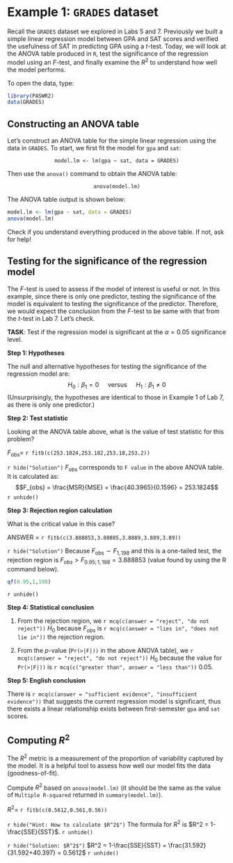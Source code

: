 # Example 1: `GRADES` dataset {#eg-1}

Recall the `GRADES` dataset we explored in Labs 5 and 7. Previously we built a simple linear regression model between GPA and SAT scores and verified the usefulness of SAT in predicting GPA using a $t$-test. Today, we will look at the ANOVA table produced in `R`, test the significance of the regression model using an $F$-test, and finally examine the $R^2$ to understand how well the model performs.

To open the data, type:

```r
library(PASWR2)
data(GRADES)
```

## Constructing an ANOVA table

Let's construct an ANOVA table for the simple linear regression using the data in `GRADES`. To start, we first fit the model for `gpa` and `sat`:

<p align = "center">
`model.lm <- lm(gpa ~ sat, data = GRADES)`
</p>

Then use the `anova()` command to obtain the ANOVA table:

<p align = "center">
`anova(model.lm)`
</p>

The ANOVA table output is shown below:
```r
model.lm <- lm(gpa ~ sat, data = GRADES)
anova(model.lm)
```

Check if you understand everything produced in the above table. If not, ask for help!

## Testing for the significance of the regression model

The $F$-test is used to assess if the model of interest is useful or not. In this example, since there is only one predictor, testing the significance of the model is equivalent to testing the significance of the predictor. Therefore, we would expect the conclusion from the $F$-test to be same with that from the $t$-test in Lab 7. Let's check. 

**TASK**: Test if the regression model is significant at the $\alpha=0.05$ significance level.

**Step 1: Hypotheses**

The null and alternative hypotheses for testing the significance of the regression model are:
$$H_0: \beta_1 = 0\quad \text{ versus }\quad H_1: \beta_1 \neq 0$$
(Unsurprisingly, the hypotheses are identical to those in Example 1 of Lab 7, as there is only one predictor.)

**Step 2: Test statistic**

Looking at the ANOVA table above, what is the value of test statistic for this problem?

$F_\text{obs}=$ `r fitb(c(253.1824,253.182,253.18,253.2))`

`r hide("Solution")`
$F_\text{obs}$ corresponds to `F value` in the above ANOVA table. It is calculated as:
$$F_{obs} = \frac{MSR}{MSE} = \frac{40.3965}{0.1596} = 253.1824$$
`r unhide()`

**Step 3: Rejection region calculation**

What is the critical value in this case?

ANSWER $=$ `r fitb(c(3.888853,3.88885,3.8889,3.889,3.89))`

`r hide("Solution")`
Because $F_\text{obs} \sim F_{1,198}$ and this is a one-tailed test, the rejection region is $F_\text{obs} > F_{0.95;1,198} = 3.888853$ (value found by using the R command below). 

```r
qf(0.95,1,198)
```

`r unhide()`

**Step 4: Statistical conclusion**

1. From the rejection region, we `r mcq(c(answer = "reject", "do not reject"))` $H_0$ because $F_{obs}$ is `r mcq(c(answer = "lies in", "does not lie in"))` the rejection region.

2. From the $p$-value (`Pr(>|F|))` in the above ANOVA table), we `r mcq(c(answer = "reject", "do not reject"))` $H_0$ because the value for `Pr(>|F|))` is `r mcq(c("greater than", answer = "less than"))` 0.05.

**Step 5: English conclusion**

There is `r mcq(c(answer = "sufficient evidence", "insufficient evidence"))` that suggests the current regression model is significant, thus there exists a linear relationship exists between first-semester `gpa` and `sat` scores.

## Computing $R^2$

The $R^2$ metric is a measurement of the proportion of variability captured by the model. It is a helpful tool to assess how well our model fits the data (goodness-of-fit). 

Compute $R^2$ based on `anova(model.lm)` (it should be the same as the value of `Multiple R-squared` returned in `summary(model.lm)`).

$R^2 =$ `r fitb(c(0.5612,0.561,0.56))`

`r hide("Hint: How to calculate $R^2$")`
The formula for $R^2$ is
$R^2 = 1-\frac{SSE}{SST}$.
`r unhide()`

`r hide("Solution: $R^2$")`
$R^2 = 1-\frac{SSE}{SST} = \frac{31.592}{31.592+40.397} = 0.5612$
`r unhide()`

